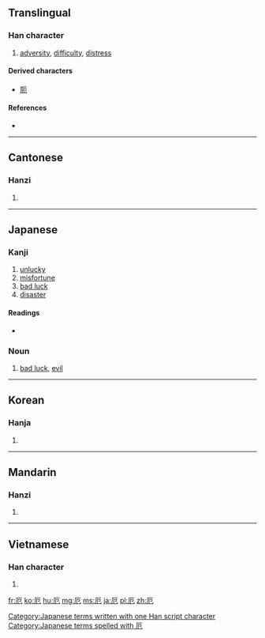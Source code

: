 {{also|阨}}
==Translingual==

===Han character===
{{Han char|rn=27|rad=厂|as=02|sn=4|four=71212|canj=MSU|ids=⿸厂㔾}}

# [[adversity]], [[difficulty]], [[distress]]

====Derived characters====
* [[阨]]

====References====
* {{Han ref|kx=0160.180|dkj=02893|dj=0367.030|hdz=10068.050|uh=5384|ud=21380|bh=A4CC|bd=42188}}

----

==Cantonese==

===Hanzi===
{{yue-hanzi|jyut=[[aak1]], [[ak1]]|y=aak1, ak1}}

# {{defn|lang=yue|sort=厂02}}

----

==Japanese==

===Kanji===
{{ja-kanji|grade=c|rs=厂02}}

# [[unlucky]]
# [[misfortune]]
# [[bad luck]]
# [[disaster]]

====Readings====
* {{ja-readings|on=[[やく]] (yaku), [[が]] (ga), [[あく]] (aku)|kun=[[くるしむ]] (kurushimu), [[わざわい]] (wazawai)}}

===Noun===
{{ja-noun|k|hira=やく|rom=yaku}} 

# [[bad luck]], [[evil]]

[[Category:Japanese terms written with one Han script character]]
[[Category:Japanese terms spelled with 厄]]
----

==Korean==

===Hanja===
{{ko-hanja|hangeul=액|rv=aek|mr=aek|y=ayk}}

# {{defn|lang=ko|sort=厂02}}

----

==Mandarin==

===Hanzi===
{{cmn-hanzi|pin=[[è]] ([[e4]])|wg=o<sup>4</sup>}}

# {{defn|lang=cmn|sort=厂02}}

----

==Vietnamese==

===Han character===
{{vi-hantu|[[ách]]|rs=厂02}}

# {{defn|lang=vi|sort=厂02}}

[[fr:厄]]
[[ko:厄]]
[[hu:厄]]
[[mg:厄]]
[[ms:厄]]
[[ja:厄]]
[[pl:厄]]
[[zh:厄]]